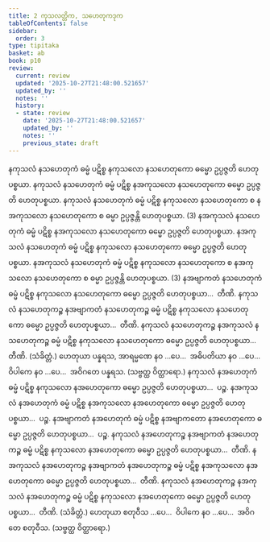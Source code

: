 ```yaml
---
title: 2 ကုသလတ္တိက, သဟေတုကဒုက
tableOfContents: false
sidebar:
  order: 3
type: tipitaka
basket: ab
book: p10
review:
  current: review
  updated: '2025-10-27T21:48:00.521657'
  updated_by: ''
  notes: ''
  history:
  - state: review
    date: '2025-10-27T21:48:00.521657'
    updated_by: ''
    notes: ''
    previous_state: draft
---
```



<ReviewStatus review={frontmatter.review} showDetails={true} />

<HypothesisAnnotation frontmatter={frontmatter} />

<DynamicBreadcrumb />

<Division number="8" book="p10" e="ch" v="40" p="125">

<Paragraph number="16" book="p10">
နကုသလံ နသဟေတုကံ ဓမ္မံ ပဋိစ္စ နကုသလော နသဟေတုကော ဓမ္မော ဥပ္ပဇ္ဇတိ ဟေတုပစ္စယာ. နကုသလံ နသဟေတုကံ ဓမ္မံ ပဋိစ္စ နအကုသလော နသဟေတုကော ဓမ္မော ဥပ္ပဇ္ဇတိ ဟေတုပစ္စယာ. နကုသလံ နသဟေတုကံ ဓမ္မံ ပဋိစ္စ နကုသလော နသဟေတုကော စ နအကုသလော နသဟေတုကော စ ဓမ္မာ ဥပ္ပဇ္ဇန္တိ ဟေတုပစ္စယာ. (3)
</Paragraph>

<Paragraph number="17" book="p10">
နအကုသလံ နသဟေတုကံ ဓမ္မံ ပဋိစ္စ နအကုသလော နသဟေတုကော ဓမ္မော ဥပ္ပဇ္ဇတိ ဟေတုပစ္စယာ. နအကုသလံ နသဟေတုကံ ဓမ္မံ ပဋိစ္စ နကုသလော နသဟေတုကော ဓမ္မော ဥပ္ပဇ္ဇတိ ဟေတုပစ္စယာ. နအကုသလံ နသဟေတုကံ ဓမ္မံ ပဋိစ္စ နကုသလော နသဟေတုကော စ နအကုသလော နသဟေတုကော စ ဓမ္မာ ဥပ္ပဇ္ဇန္တိ ဟေတုပစ္စယာ. (3)
</Paragraph>

<Paragraph number="18" book="p10">
နအဗျာကတံ နသဟေတုကံ ဓမ္မံ ပဋိစ္စ နကုသလော နသဟေတုကော ဓမ္မော ဥပ္ပဇ္ဇတိ ဟေတုပစ္စယာ…  တီဏိ.
</Paragraph>

<Paragraph number="19" book="p10">
နကုသလံ နသဟေတုကဉ္စ နအဗျာကတံ နသဟေတုကဉ္စ ဓမ္မံ ပဋိစ္စ နကုသလော နသဟေတုကော ဓမ္မော ဥပ္ပဇ္ဇတိ ဟေတုပစ္စယာ…  တီဏိ.
</Paragraph>

<Paragraph number="20" book="p10">
နကုသလံ နသဟေတုကဉ္စ နအကုသလံ နသဟေတုကဉ္စ ဓမ္မံ ပဋိစ္စ နကုသလော နသဟေတုကော ဓမ္မော ဥပ္ပဇ္ဇတိ ဟေတုပစ္စယာ…  တီဏိ. (သံခိတ္တံ.)
</Paragraph>

<Paragraph number="21" book="p10">
ဟေတုယာ ပန္နရသ, အာရမ္မဏေ နဝ …ပေ…  အဓိပတိယာ နဝ …ပေ…  ဝိပါကေ နဝ …ပေ…  အဝိဂတေ ပန္နရသ. (သဗ္ဗတ္ထ ဝိတ္ထာရော.)
</Paragraph>

</Division>
<Division number="9" book="p10" e="ch" v="40" p="126">

<Paragraph number="22" book="p10">
နကုသလံ နအဟေတုကံ ဓမ္မံ ပဋိစ္စ နကုသလော နအဟေတုကော ဓမ္မော ဥပ္ပဇ္ဇတိ ဟေတုပစ္စယာ…  ပဉ္စ.
</Paragraph>

<Paragraph number="23" book="p10">
နအကုသလံ နအဟေတုကံ ဓမ္မံ ပဋိစ္စ နအကုသလော နအဟေတုကော ဓမ္မော ဥပ္ပဇ္ဇတိ ဟေတုပစ္စယာ…  ပဉ္စ.
</Paragraph>

<Paragraph number="24" book="p10">
နအဗျာကတံ နအဟေတုကံ ဓမ္မံ ပဋိစ္စ နအဗျာကတော နအဟေတုကော ဓမ္မော ဥပ္ပဇ္ဇတိ ဟေတုပစ္စယာ…  ပဉ္စ.
</Paragraph>

<Paragraph number="25" book="p10">
နကုသလံ နအဟေတုကဉ္စ နအဗျာကတံ နအဟေတုကဉ္စ ဓမ္မံ ပဋိစ္စ နကုသလော နအဟေတုကော ဓမ္မော ဥပ္ပဇ္ဇတိ ဟေတုပစ္စယာ…  တီဏိ.
</Paragraph>

<Paragraph number="26" book="p10">
နအကုသလံ နအဟေတုကဉ္စ နအဗျာကတံ နအဟေတုကဉ္စ ဓမ္မံ ပဋိစ္စ နအကုသလော နအဟေတုကော ဓမ္မော ဥပ္ပဇ္ဇတိ ဟေတုပစ္စယာ…  တီဏိ.
</Paragraph>

<Paragraph number="27" book="p10">
နကုသလံ နအဟေတုကဉ္စ နအကုသလံ နအဟေတုကဉ္စ ဓမ္မံ ပဋိစ္စ နကုသလော နအဟေတုကော ဓမ္မော ဥပ္ပဇ္ဇတိ ဟေတုပစ္စယာ…  တီဏိ. (သံခိတ္တံ.)
</Paragraph>

<Paragraph number="28" book="p10">
ဟေတုယာ စတုဝီသ …ပေ…  ဝိပါကေ နဝ …ပေ…  အဝိဂတေ စတုဝီသ. (သဗ္ဗတ္ထ ဝိတ္ထာရော.)
</Paragraph>
</Division>